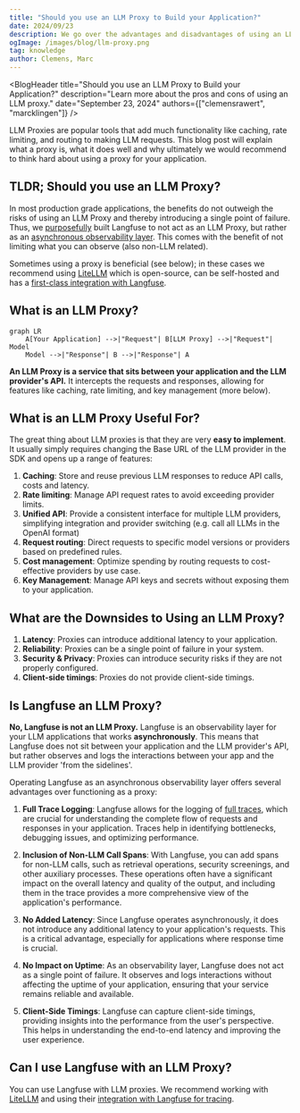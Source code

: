 ```yaml
---
title: "Should you use an LLM Proxy to Build your Application?"
date: 2024/09/23
description: We go over the advantages and disadvantages of using an LLM proxy.
ogImage: /images/blog/llm-proxy.png
tag: knowledge
author: Clemens, Marc
---
```



<BlogHeader
  title="Should you use an LLM Proxy to Build your Application?"
  description="Learn more about the pros and cons of using an LLM proxy."
  date="September 23, 2024"
  authors={["clemensrawert", "marcklingen"]}
/>

LLM Proxies are popular tools that add much functionality like caching, rate limiting, and routing to making LLM requests. This blog post will explain what a proxy is, what it does well and why ultimately we would recommend to think hard about using a proxy for your application.

## TLDR; Should you use an LLM Proxy?

In most production grade applications, the benefits do not outweigh the risks of using an LLM Proxy and thereby introducing a single point of failure. Thus, we [purposefully](/why) built Langfuse to not act as an LLM Proxy, but rather as an [asynchronous observability layer](/docs/tracing). This comes with the benefit of not limiting what you can observe (also non-LLM related).

Sometimes using a proxy is beneficial (see below); in these cases we recommend using [LiteLLM](https://litellm.ai) which is open-source, can be self-hosted and has a [first-class integration with Langfuse](/docs/integrations/litellm/tracing).

## What is an LLM Proxy?

<div className="max-w-lg mx-auto">

```mermaid
graph LR
    A[Your Application] -->|"Request"| B[LLM Proxy] -->|"Request"| Model
    Model -->|"Response"| B -->|"Response"| A
```

</div>

**An LLM Proxy is a service that sits between your application and the LLM provider's API.** It intercepts the requests and responses, allowing for features like caching, rate limiting, and key management (more below).

## What is an LLM Proxy Useful For?

The great thing about LLM proxies is that they are very **easy to implement**. It usually simply requires changing the Base URL of the LLM provider in the SDK and opens up a range of features:

1. **Caching**: Store and reuse previous LLM responses to reduce API calls, costs and latency.
2. **Rate limiting**: Manage API request rates to avoid exceeding provider limits.
3. **Unified API**: Provide a consistent interface for multiple LLM providers, simplifying integration and provider switching (e.g. call all LLMs in the OpenAI format)
4. **Request routing**: Direct requests to specific model versions or providers based on predefined rules.
5. **Cost management**: Optimize spending by routing requests to cost-effective providers by use case.
6. **Key Management**: Manage API keys and secrets without exposing them to your application.

## What are the Downsides to Using an LLM Proxy?

1. **Latency**: Proxies can introduce additional latency to your application.
2. **Reliability**: Proxies can be a single point of failure in your system.
3. **Security & Privacy**: Proxies can introduce security risks if they are not properly configured.
4. **Client-side timings**: Proxies do not provide client-side timings.

## Is Langfuse an LLM Proxy?

**No, Langfuse is not an LLM Proxy.** Langfuse is an observability layer for your LLM applications that works **asynchronously**. This means that Langfuse does not sit between your application and the LLM provider's API, but rather observes and logs the interactions between your app and the LLM provider 'from the sidelines'.

Operating Langfuse as an asynchronous observability layer offers several advantages over functioning as a proxy:

1. **Full Trace Logging**: Langfuse allows for the logging of [full traces](/docs/tracing), which are crucial for understanding the complete flow of requests and responses in your application. Traces help in identifying bottlenecks, debugging issues, and optimizing performance.

2. **Inclusion of Non-LLM Call Spans**: With Langfuse, you can add spans for non-LLM calls, such as retrieval operations, security screenings, and other auxiliary processes. These operations often have a significant impact on the overall latency and quality of the output, and including them in the trace provides a more comprehensive view of the application's performance.
3. **No Added Latency**: Since Langfuse operates asynchronously, it does not introduce any additional latency to your application's requests. This is a critical advantage, especially for applications where response time is crucial.
4. **No Impact on Uptime**: As an observability layer, Langfuse does not act as a single point of failure. It observes and logs interactions without affecting the uptime of your application, ensuring that your service remains reliable and available.
5. **Client-Side Timings**: Langfuse can capture client-side timings, providing insights into the performance from the user's perspective. This helps in understanding the end-to-end latency and improving the user experience.

## Can I use Langfuse with an LLM Proxy?

You can use Langfuse with LLM proxies. We recommend working with [LiteLLM](https://litellm.ai/) and using their [integration with Langfuse for tracing](/docs/integrations/litellm/tracing).
